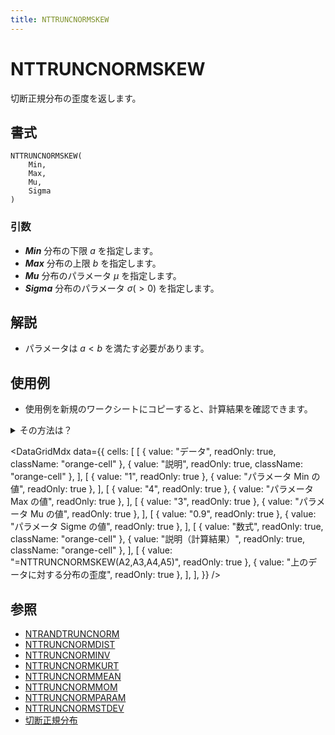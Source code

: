 ```yaml
---
title: NTTRUNCNORMSKEW
---
```



# NTTRUNCNORMSKEW

切断正規分布の歪度を返します。

## 書式

```excel
NTTRUNCNORMSKEW(
    Min,
    Max,
    Mu,
    Sigma
)
```

### 引数

- **_Min_** 分布の下限 $a$ を指定します。
- **_Max_** 分布の上限 $b$ を指定します。
- **_Mu_** 分布のパラメータ $\mu$ を指定します。
- **_Sigma_** 分布のパラメータ $\sigma(>0)$ を指定します。

## 解説

- パラメータは $a<b$ を満たす必要があります。

## 使用例

- 使用例を新規のワークシートにコピーすると、計算結果を確認できます。

<details>
<summary>その方法は？</summary>

1.  新しいブックまたはワークシートを作成します。
2.  ヘルプ トピックにある使用例を選択します（行番号および列番号を除く）。

    ![Selecting an example from Help](./../../assets/functions/HowToCopy.png)

    ヘルプから使用例を選択する

3.  Ctrl キーを押しながら C キーを押します。
4.  ワークシートのセル A1 を選択し、Ctrl キーを押しながら V キーを押します。
5.  計算結果と結果を返す数式の表示を切り替えるには、Ctrl キーを押しながら ` (アクサン グラーブ) キーを押すか、または [ツール] メニューの [ワークシート分析] をポイントし、[ワークシート分析モード] をクリックします。

</details>

<DataGridMdx
  data={{
    cells: [
      [
        { value: "データ", readOnly: true, className: "orange-cell" },
        { value: "説明", readOnly: true, className: "orange-cell" },
      ],
      [
        { value: "1", readOnly: true },
        { value: "パラメータ Min の値", readOnly: true },
      ],
      [
        { value: "4", readOnly: true },
        { value: "パラメータ Max の値", readOnly: true },
      ],
      [
        { value: "3", readOnly: true },
        { value: "パラメータ Mu の値", readOnly: true },
      ],
      [
        { value: "0.9", readOnly: true },
        { value: "パラメータ Sigme の値", readOnly: true },
      ],
      [
        { value: "数式", readOnly: true, className: "orange-cell" },
        { value: "説明（計算結果）", readOnly: true, className: "orange-cell" },
      ],
      [
        { value: "=NTTRUNCNORMSKEW(A2,A3,A4,A5)", readOnly: true },
        { value: "上のデータに対する分布の歪度", readOnly: true },
      ],
    ],
  }}
/>

## 参照

- [NTRANDTRUNCNORM](../01-random-numbers/01-single-series/15-ntrandtruncnorm.mdx)
- [NTTRUNCNORMDIST](095-nttruncnormdist.mdx)
- [NTTRUNCNORMINV](096-nttruncnorminv.mdx)
- [NTTRUNCNORMKURT](097-nttruncnormkurt.mdx)
- [NTTRUNCNORMMEAN](098-nttruncnormmean.mdx)
- [NTTRUNCNORMMOM](099-nttruncnormmom.mdx)
- [NTTRUNCNORMPARAM](100-nttruncnormparam.mdx)
- [NTTRUNCNORMSTDEV](102-nttruncnormstdev.mdx)
- [切断正規分布](../../05-gallery-of-distributions/truncated-normal-distribution.mdx)
